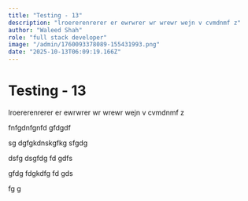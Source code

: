 ```yaml
---
title: "Testing - 13"
description: "lroererenrerer er ewrwrer wr wrewr wejn v cvmdnmf z"
author: "Waleed Shah"
role: "full stack developer"
image: "/admin/1760093378089-155431993.png"
date: "2025-10-13T06:09:19.166Z"
---
```


# Testing - 13

lroererenrerer er ewrwrer wr wrewr wejn v cvmdnmf z

fnfgdnfgnfd gfdgdf

sg dgfgkdnskgfkg sfgdg

dsfg dsgfdg fd gdfs

gfdg fdgkdfg fd gds

fg g